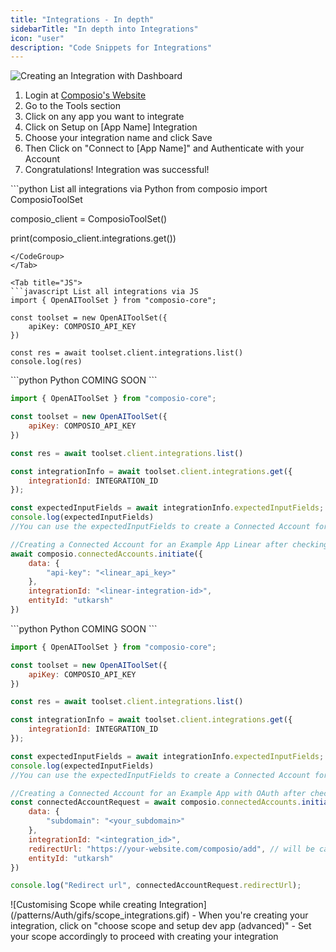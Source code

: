 ```yaml
---
title: "Integrations - In depth"
sidebarTitle: "In depth into Integrations"
icon: "user"
description: "Code Snippets for Integrations"
---
```


<AccordionGroup>
<Accordion title="How to Create an Integration?">

![Creating an Integration with Dashboard](/patterns/Auth/gifs/integration.gif)

1. Login at [Composio's Website](apps.composio.dev)
2. Go to the Tools section
3. Click on any app you want to integrate
4. Click on Setup on [App Name] Integration
5. Choose your integration name and click Save
6. Then Click on "Connect to [App Name]" and Authenticate with your Account
7. Congratulations! Integration was successful!
</Accordion>

<Accordion title="How to fetch an Existing Integration?">

<Tabs>
<Tab title="Python">
<CodeGroup>
```python List all integrations via Python
from composio import ComposioToolSet

composio_client = ComposioToolSet()

print(composio_client.integrations.get())
```
</CodeGroup>
</Tab>

<Tab title="JS">
```javascript List all integrations via JS
import { OpenAIToolSet } from "composio-core";

const toolset = new OpenAIToolSet({
    apiKey: COMPOSIO_API_KEY
})

const res = await toolset.client.integrations.list()
console.log(res)
```
</Tab>
</Tabs>

</Accordion>

<Accordion title="Auth Flow for Non OAuth Apps">
<CodeGroup>
```python Python
COMING SOON 
```

```javascript Javascript
import { OpenAIToolSet } from "composio-core";

const toolset = new OpenAIToolSet({
    apiKey: COMPOSIO_API_KEY
})

const res = await toolset.client.integrations.list()

const integrationInfo = await toolset.client.integrations.get({
    integrationId: INTEGRATION_ID
});

const expectedInputFields = await integrationInfo.expectedInputFields;
console.log(expectedInputFields)
//You can use the expectedInputFields to create a Connected Account for your users instantly

//Creating a Connected Account for an Example App Linear after checking the Input Fields output above
await composio.connectedAccounts.initiate({
    data: {
	    "api-key": "<linear_api_key>"
    },
    integrationId: "<linear-integration-id>",
    entityId: "utkarsh"
})
```
</CodeGroup>
</Accordion>

<Accordion title="Auth Flow for OAuth Apps">
<CodeGroup>
```python Python
COMING SOON 
```

```javascript Javascript
import { OpenAIToolSet } from "composio-core";

const toolset = new OpenAIToolSet({
    apiKey: COMPOSIO_API_KEY
})

const res = await toolset.client.integrations.list()

const integrationInfo = await toolset.client.integrations.get({
    integrationId: INTEGRATION_ID
});

const expectedInputFields = await integrationInfo.expectedInputFields;
console.log(expectedInputFields)
//You can use the expectedInputFields to create a Connected Account for your users instantly

//Creating a Connected Account for an Example App with OAuth after checking the Input Fields output above
const connectedAccountRequest = await composio.connectedAccounts.initiate({
    data: {
	    "subdomain": "<your_subdomain>"
    },
    integrationId: "<integration_id>",
    redirectUrl: "https://your-website.com/composio/add", // will be called after oauth flow
    entityId: "utkarsh"
})

console.log("Redirect url", connectedAccountRequest.redirectUrl);
```
</CodeGroup>
</Accordion>

<Accordion title="Customising Scope while creating Integration">
![Customising Scope while creating Integration](/patterns/Auth/gifs/scope_integrations.gif)
- When you're creating your integration, click on "choose scope and setup dev app (advanced)"
- Set your scope accordingly to proceed with creating your integration

</Accordion>

</AccordionGroup>
